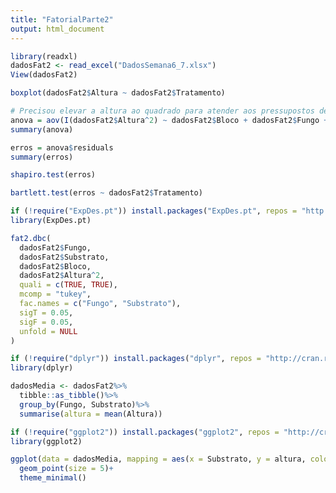 ```yaml
---
title: "FatorialParte2"
output: html_document
---
```


```r
library(readxl)
dadosFat2 <- read_excel("DadosSemana6_7.xlsx")
View(dadosFat2)
```

```r
boxplot(dadosFat2$Altura ~ dadosFat2$Tratamento)
```
```r
# Precisou elevar a altura ao quadrado para atender aos pressupostos de normalidade e homocedasticidade
anova = aov(I(dadosFat2$Altura^2) ~ dadosFat2$Bloco + dadosFat2$Fungo + dadosFat2$Substrato + dadosFat2$Fungo * dadosFat2$Substrato)
summary(anova)

erros = anova$residuals
summary(erros)
```
```r
shapiro.test(erros)
```
```r
bartlett.test(erros ~ dadosFat2$Tratamento)
```
```r
if (!require("ExpDes.pt")) install.packages("ExpDes.pt", repos = "http://cran.rstudio.com/")
library(ExpDes.pt)
```
```r
fat2.dbc(
  dadosFat2$Fungo,
  dadosFat2$Substrato,
  dadosFat2$Bloco,
  dadosFat2$Altura^2,
  quali = c(TRUE, TRUE),
  mcomp = "tukey",
  fac.names = c("Fungo", "Substrato"),
  sigT = 0.05,
  sigF = 0.05,
  unfold = NULL
)
```
```r
if (!require("dplyr")) install.packages("dplyr", repos = "http://cran.rstudio.com/")
library(dplyr)
```

```r
dadosMedia <- dadosFat2%>%
  tibble::as_tibble()%>%
  group_by(Fungo, Substrato)%>%
  summarise(altura = mean(Altura))
```
```r
if (!require("ggplot2")) install.packages("ggplot2", repos = "http://cran.rstudio.com/")
library(ggplot2)
```
```r
ggplot(data = dadosMedia, mapping = aes(x = Substrato, y = altura, colour = Fungo)) +
  geom_point(size = 5)+
  theme_minimal()
```


